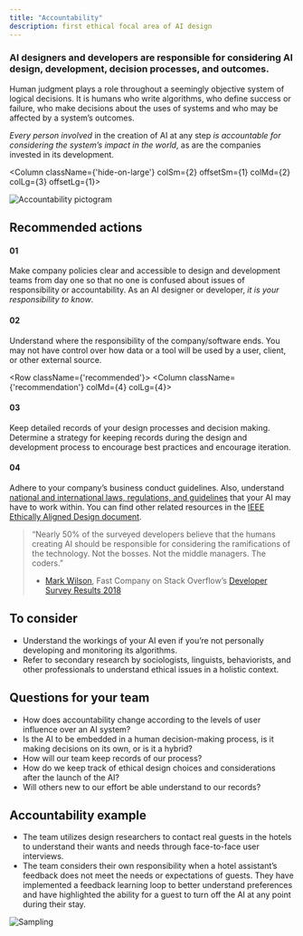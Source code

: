```yaml
---
title: "Accountability"
description: first ethical focal area of AI design
---
```




<Row className="opener">

<Column colSm={4} colMd={7} colLg={7}>

### AI designers and developers are responsible for considering AI design, development, decision processes, and outcomes.

Human judgment plays a role throughout a seemingly objective system of logical decisions. It is humans who write algorithms, who define success or failure, who make decisions about the uses of systems and who may be affected by a system’s outcomes.

*Every person involved* in the creation of AI at any step *is accountable for considering the system’s impact in the world*, as are the companies invested in its development.

</Column>

<Column className={'hide-on-large'} colSm={2} offsetSm={1} colMd={2} colLg={3} offsetLg={1}>

![Accountability pictogram](../../images/ethics/accountability/Image_1.png)

</Column>
</Row>

<Row>
<Column colSm={4}>

## Recommended actions

</Column>
<Column className={'recommendation'} colMd={4} colLg={4}>

#### 01
Make company policies clear and accessible to design and development teams from day one so that no one is confused about issues of responsibility or accountability. As an AI designer or developer, *it is your responsibility to know*.

</Column>
<Column className={'recommendation'} colMd={4} colLg={4}>

#### 02
Understand where the responsibility of the company/software ends. You may not have control over how data or a tool will be used by a user, client, or other external source.

</Column>
</Row>

<Row className={'recommended'}>
<Column className={'recommendation'} colMd={4} colLg={4}>

#### 03
Keep detailed records of your design processes and decision making. Determine a strategy for keeping records during the design and development process to encourage best practices and encourage iteration.

</Column>
<Column className={'recommendation'} colMd={4} colLg={4}>

#### 04
Adhere to your company’s business conduct guidelines. Also, understand [national and international laws, regulations, and guidelines](http://www.ohchr.org/EN/pages/home.aspx) that your AI may have to work within. You can find other related resources in the [IEEE Ethically Aligned Design document](https://ethicsinaction.ieee.org).

</Column>
</Row>

> “Nearly 50% of the surveyed developers believe that the humans creating AI should be responsible for considering the ramifications of the technology. Not the bosses. Not the middle managers. The coders.”
>
> - [Mark Wilson](https://www.fastcodesign.com/90164226/what-developers-really-think-about-ai-and-bias), Fast Company
> on Stack Overflow’s [Developer Survey Results 2018](https://insights.stackoverflow.com/survey/2018/)


<Row className="consider">
<Column colMd={7} colLg={7}>

## To consider

 - Understand the workings of your AI even if you’re not personally developing and monitoring its algorithms.
 - Refer to secondary research by sociologists, linguists, behaviorists, and other professionals to understand ethical issues in a holistic context.


</Column>
</Row>



<Row className="questions">
<Column colMd={7} colLg={7}>

## Questions for your team

 - How does accountability change according to the levels of user influence over an AI system?
 - Is the AI to be embedded in a human decision-making process, is it making decisions on its own, or is it a hybrid?
 - How will our team keep records of our process?
 - How do we keep track of ethical design choices and considerations after the launch of the AI?
 - Will others new to our effort be able understand to our records?


</Column>
</Row>



<Row className="example">
<Column colMd={7} colLg={7}>

## Accountability example

 - The team utilizes design researchers to contact real guests in the hotels to understand their wants and needs through face-to-face user interviews.
 - The team considers their own responsibility when a hotel assistant’s feedback does not meet the needs or expectations of guests. They have implemented a feedback learning loop to better understand preferences and have highlighted the ability for a guest to turn off the AI at any point during their stay.


</Column>
</Row>

![Sampling](../../images/ethics/accountability/Image_2.png)
